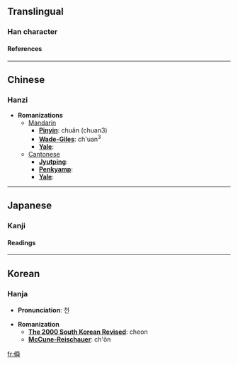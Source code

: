 ==Translingual==
===Han character===
{{Han char|rad=人|as=12|sn=14|four=|canj=人月月手 (OBBQ)}}
====References====
{{Han ref|kx=0117.070|dkj=01110|dj=0248.130|hdz=10220.120|uh=50E2|ud=20706}}
----

==Chinese==
===Hanzi===


* '''Romanizations'''
** [[Mandarin]]
*** '''[[Pinyin]]''': chuǎn (chuan3)
*** '''[[Wade-Giles]]''': ch'uan<sup>3</sup>
*** '''[[Yale]]''': 
**[[Cantonese]]
***'''[[Jyutping]]''':
***'''[[Penkyamp]]''': 
***'''[[Yale]]''': 


----
==Japanese==
===Kanji===
{{ja-kanji|grade=|rs=人12}}
====Readings====
{{ja-readings|on=[[せん]] (sen), [[しゅん]] (shun)|kun=[[そむく]] (somuku), [[むかいあう]] (mukaiau), [[まじる]] (majiru)}}


----
==Korean==
===Hanja===

* '''Pronunciation''': 천

* '''Romanization'''
** '''[[The 2000 South Korean Revised Romanization|The 2000 South Korean Revised]]''': cheon
** '''[[McCune-Reischauer]]''': ch'ŏn


[[fr:僢]]